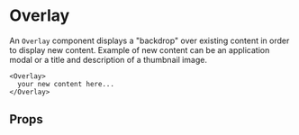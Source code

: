 
<Meta of={OverlayStories} />

# Overlay

An `Overlay` component displays a "backdrop" over existing content 
in order to display new content. Example of new content can be an application modal or a 
title and description of a thumbnail image.

```
<Overlay>
  your new content here...
</Overlay>
```

## Props

<Controls />